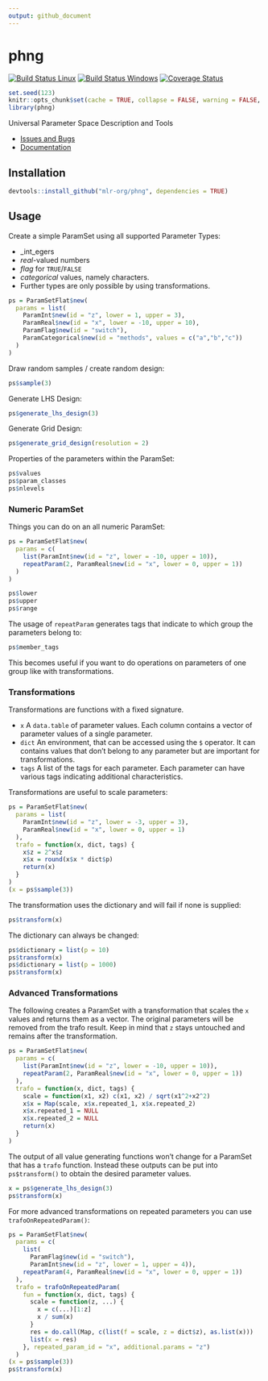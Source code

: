 ```yaml
---
output: github_document
---
```

# phng

[![Build Status Linux](https://travis-ci.org/mlr-org/phng.svg?branch=master)](https://travis-ci.org/mlr-org/phng)
[![Build Status Windows](https://ci.appveyor.com/api/projects/status/m26qhpq99cka8l1b?svg=true)](https://ci.appveyor.com/project/jakob-r/phng)
[![Coverage Status](https://coveralls.io/repos/github/mlr-org/phng/badge.svg?branch=master)](https://coveralls.io/github/mlr-org/phng?branch=master)


```r
set.seed(123)
knitr::opts_chunk$set(cache = TRUE, collapse = FALSE, warning = FALSE, error = FALSE)
library(phng)
```

Universal Parameter Space Description and Tools

* [Issues and Bugs](https://github.com/mlr-org/phng/issues)
* [Documentation](https://mlr-org.github.io/phng)

## Installation
```r
devtools::install_github("mlr-org/phng", dependencies = TRUE)
```

## Usage

Create a simple ParamSet using all supported Parameter Types:

* _int_egers
* _real_-valued numbers
* _flag_ for `TRUE`/`FALSE`
* _categorical_ values, namely characters.
* Further types are only possible by using transformations.

```r
ps = ParamSetFlat$new(
  params = list(
    ParamInt$new(id = "z", lower = 1, upper = 3),
    ParamReal$new(id = "x", lower = -10, upper = 10),
    ParamFlag$new(id = "switch"),
    ParamCategorical$new(id = "methods", values = c("a","b","c"))
  )
)
```

Draw random samples / create random design:
```r
ps$sample(3)
```

Generate LHS Design:
```r
ps$generate_lhs_design(3)
```

Generate Grid Design:
```r
ps$generate_grid_design(resolution = 2)
```

Properties of the parameters within the ParamSet:
```r
ps$values
ps$param_classes
ps$nlevels
```

### Numeric ParamSet

Things you can do on an all numeric ParamSet:
```r
ps = ParamSetFlat$new(
  params = c(
    list(ParamInt$new(id = "z", lower = -10, upper = 10)),
    repeatParam(2, ParamReal$new(id = "x", lower = 0, upper = 1))
  )
)

ps$lower
ps$upper
ps$range
```

The usage of `repeatParam` generates tags that indicate to which group the parameters belong to:

```r
ps$member_tags
```

This becomes useful if you want to do operations on parameters of one group like with transformations.

### Transformations

Transformations are functions with a fixed signature.

* `x` A `data.table` of parameter values. Each column contains a vector of parameter values of a single parameter.
* `dict` An environment, that can be accessed using the `$` operator. It can contains values that don't belong to any parameter but are important for transformations.
* `tags` A list of the tags for each parameter. Each parameter can have various tags indicating additional characteristics.

Transformations are useful to scale parameters:

```r
ps = ParamSetFlat$new(
  params = list(
    ParamInt$new(id = "z", lower = -3, upper = 3),
    ParamReal$new(id = "x", lower = 0, upper = 1)
  ),
  trafo = function(x, dict, tags) {
    x$z = 2^x$z
    x$x = round(x$x * dict$p)
    return(x)
  }
)
(x = ps$sample(3))
```

The transformation uses the dictionary and will fail if none is supplied:

```r
ps$transform(x)
```

The dictionary can always be changed:
```r
ps$dictionary = list(p = 10)
ps$transform(x)
ps$dictionary = list(p = 1000)
ps$transform(x)
```
### Advanced Transformations

The following creates a ParamSet with a transformation that scales the `x` values and returns them as a vector.
The original parameters will be removed from the trafo result.
Keep in mind that `z` stays untouched and remains after the transformation.

```r
ps = ParamSetFlat$new(
  params = c(
    list(ParamInt$new(id = "z", lower = -10, upper = 10)),
    repeatParam(2, ParamReal$new(id = "x", lower = 0, upper = 1))
  ),
  trafo = function(x, dict, tags) {
    scale = function(x1, x2) c(x1, x2) / sqrt(x1^2+x2^2) 
    x$x = Map(scale, x$x.repeated_1, x$x.repeated_2)
    x$x.repeated_1 = NULL
    x$x.repeated_2 = NULL
    return(x)
  }
)
```

The output of all value generating functions won't change for a ParamSet that has a `trafo` function.
Instead these outputs can be put into `ps$transform()` to obtain the desired parameter values.

```r
x = ps$generate_lhs_design(3)
ps$transform(x)
```

For more advanced transformations on repeated parameters you can use `trafoOnRepeatedParam()`:

```r
ps = ParamSetFlat$new(
  params = c(
    list(
      ParamFlag$new(id = "switch"),
      ParamInt$new(id = "z", lower = 1, upper = 4)),
    repeatParam(4, ParamReal$new(id = "x", lower = 0, upper = 1))
  ),
  trafo = trafoOnRepeatedParam(
    fun = function(x, dict, tags) {
      scale = function(z, ...) {
        x = c(...)[1:z]
        x / sum(x)
      }
      res = do.call(Map, c(list(f = scale, z = dict$z), as.list(x)))
      list(x = res)
    }, repeated_param_id = "x", additional.params = "z")
  )
(x = ps$sample(3))
ps$transform(x)
```
